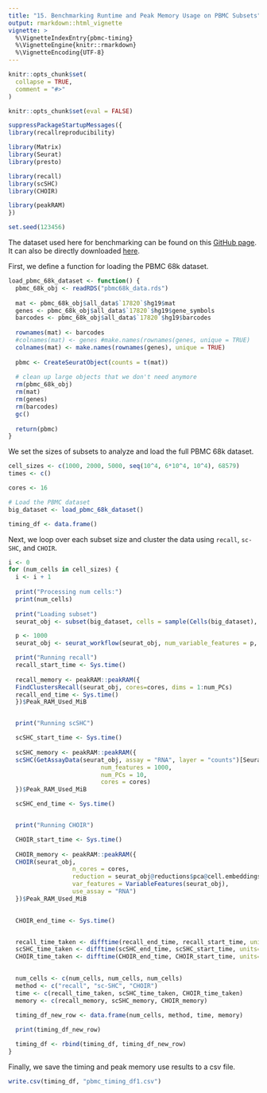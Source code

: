 ```yaml
---
title: "15. Benchmarking Runtime and Peak Memory Usage on PBMC Subsets"
output: rmarkdown::html_vignette
vignette: >
  %\VignetteIndexEntry{pbmc-timing}
  %\VignetteEngine{knitr::rmarkdown}
  %\VignetteEncoding{UTF-8}
---
```


```r
knitr::opts_chunk$set(
  collapse = TRUE,
  comment = "#>"
)

knitr::opts_chunk$set(eval = FALSE)

```

```r
suppressPackageStartupMessages({
library(recallreproducibility)

library(Matrix)
library(Seurat)
library(presto)

library(recall)
library(scSHC)
library(CHOIR)

library(peakRAM)
})

set.seed(123456)
```

The dataset used here for benchmarking can be found on this [GitHub page](https://github.com/10XGenomics/single-cell-3prime-paper/blob/master/pbmc68k_analysis/README.md). It can also be directly downloaded [here](https://cf.10xgenomics.com/samples/cell/pbmc68k_rds/pbmc68k_data.rds).

First, we define a function for loading the PBMC 68k dataset.
```r
load_pbmc_68k_dataset <- function() {
  pbmc_68k_obj <- readRDS("pbmc68k_data.rds")
  
  mat <- pbmc_68k_obj$all_data$`17820`$hg19$mat
  genes <- pbmc_68k_obj$all_data$`17820`$hg19$gene_symbols
  barcodes <- pbmc_68k_obj$all_data$`17820`$hg19$barcodes
  
  rownames(mat) <- barcodes
  #colnames(mat) <- genes #make.names(rownames(genes, unique = TRUE)
  colnames(mat) <- make.names(rownames(genes), unique = TRUE)
  
  pbmc <- CreateSeuratObject(counts = t(mat))
  
  # clean up large objects that we don't need anymore
  rm(pbmc_68k_obj)
  rm(mat)
  rm(genes)
  rm(barcodes)
  gc()
  
  return(pbmc)
}
```



We set the sizes of subsets to analyze and load the full PBMC 68k dataset.
```r
cell_sizes <- c(1000, 2000, 5000, seq(10^4, 6*10^4, 10^4), 68579)
times <- c()

cores <- 16

# Load the PBMC dataset
big_dataset <- load_pbmc_68k_dataset()

timing_df <- data.frame()
```


Next, we loop over each subset size and cluster the data using `recall`, `sc-SHC`, and `CHOIR`.
```r
i <- 0
for (num_cells in cell_sizes) {
  i <- i + 1
  
  print("Processing num cells:")
  print(num_cells)
  
  print("Loading subset")
  seurat_obj <- subset(big_dataset, cells = sample(Cells(big_dataset), num_cells))

  p <- 1000
  seurat_obj <- seurat_workflow(seurat_obj, num_variable_features = p, algorithm="louvain", resolution_param = 0.8)

  print("Running recall")
  recall_start_time <- Sys.time()
  
  recall_memory <- peakRAM::peakRAM({
  FindClustersRecall(seurat_obj, cores=cores, dims = 1:num_PCs)
  recall_end_time <- Sys.time()
  })$Peak_RAM_Used_MiB


  print("Running scSHC")

  scSHC_start_time <- Sys.time()
  
  scSHC_memory <- peakRAM::peakRAM({
  scSHC(GetAssayData(seurat_obj, assay = "RNA", layer = "counts")[Seurat::VariableFeatures(seurat_obj),],
                          num_features = 1000,
                          num_PCs = 10,
                          cores = cores)
  })$Peak_RAM_Used_MiB

  scSHC_end_time <- Sys.time()


  print("Running CHOIR")

  CHOIR_start_time <- Sys.time()
  
  CHOIR_memory <- peakRAM::peakRAM({
  CHOIR(seurat_obj, 
                  n_cores = cores,
                  reduction = seurat_obj@reductions$pca@cell.embeddings[, 1:10],
                  var_features = VariableFeatures(seurat_obj),
                  use_assay = "RNA")
  })$Peak_RAM_Used_MiB

  
  CHOIR_end_time <- Sys.time()


  recall_time_taken <- difftime(recall_end_time, recall_start_time, units="mins")
  scSHC_time_taken <- difftime(scSHC_end_time, scSHC_start_time, units="mins")
  CHOIR_time_taken <- difftime(CHOIR_end_time, CHOIR_start_time, units="mins")
  

  num_cells <- c(num_cells, num_cells, num_cells)
  method <- c("recall", "sc-SHC", "CHOIR")
  time <- c(recall_time_taken, scSHC_time_taken, CHOIR_time_taken)
  memory <- c(recall_memory, scSHC_memory, CHOIR_memory)

  timing_df_new_row <- data.frame(num_cells, method, time, memory)
  
  print(timing_df_new_row)

  timing_df <- rbind(timing_df, timing_df_new_row)
}
```

Finally, we save the timing and peak memory use results to a csv file.
```r
write.csv(timing_df, "pbmc_timing_df1.csv")
```


